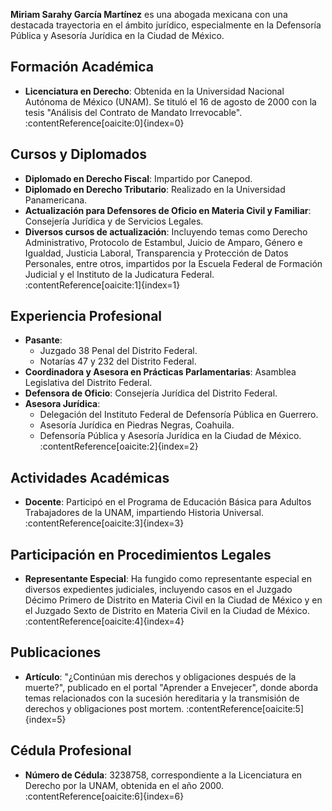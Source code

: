 **Miriam Sarahy García Martínez** es una abogada mexicana con una destacada trayectoria en el ámbito jurídico, especialmente en la Defensoría Pública y Asesoría Jurídica en la Ciudad de México.

## Formación Académica

- **Licenciatura en Derecho**: Obtenida en la Universidad Nacional Autónoma de México (UNAM). Se tituló el 16 de agosto de 2000 con la tesis "Análisis del Contrato de Mandato Irrevocable". :contentReference[oaicite:0]{index=0}

## Cursos y Diplomados

- **Diplomado en Derecho Fiscal**: Impartido por Canepod.
- **Diplomado en Derecho Tributario**: Realizado en la Universidad Panamericana.
- **Actualización para Defensores de Oficio en Materia Civil y Familiar**: Consejería Jurídica y de Servicios Legales.
- **Diversos cursos de actualización**: Incluyendo temas como Derecho Administrativo, Protocolo de Estambul, Juicio de Amparo, Género e Igualdad, Justicia Laboral, Transparencia y Protección de Datos Personales, entre otros, impartidos por la Escuela Federal de Formación Judicial y el Instituto de la Judicatura Federal. :contentReference[oaicite:1]{index=1}

## Experiencia Profesional

- **Pasante**:
  - Juzgado 38 Penal del Distrito Federal.
  - Notarías 47 y 232 del Distrito Federal.
- **Coordinadora y Asesora en Prácticas Parlamentarias**: Asamblea Legislativa del Distrito Federal.
- **Defensora de Oficio**: Consejería Jurídica del Distrito Federal.
- **Asesora Jurídica**:
  - Delegación del Instituto Federal de Defensoría Pública en Guerrero.
  - Asesoría Jurídica en Piedras Negras, Coahuila.
  - Defensoría Pública y Asesoría Jurídica en la Ciudad de México. :contentReference[oaicite:2]{index=2}

## Actividades Académicas

- **Docente**: Participó en el Programa de Educación Básica para Adultos Trabajadores de la UNAM, impartiendo Historia Universal. :contentReference[oaicite:3]{index=3}

## Participación en Procedimientos Legales

- **Representante Especial**: Ha fungido como representante especial en diversos expedientes judiciales, incluyendo casos en el Juzgado Décimo Primero de Distrito en Materia Civil en la Ciudad de México y en el Juzgado Sexto de Distrito en Materia Civil en la Ciudad de México. :contentReference[oaicite:4]{index=4}

## Publicaciones

- **Artículo**: "¿Continúan mis derechos y obligaciones después de la muerte?", publicado en el portal "Aprender a Envejecer", donde aborda temas relacionados con la sucesión hereditaria y la transmisión de derechos y obligaciones post mortem. :contentReference[oaicite:5]{index=5}

## Cédula Profesional

- **Número de Cédula**: 3238758, correspondiente a la Licenciatura en Derecho por la UNAM, obtenida en el año 2000. :contentReference[oaicite:6]{index=6}